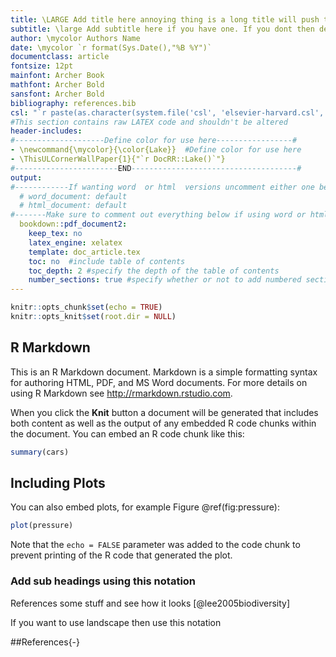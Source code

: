 ```yaml
---
title: \LARGE Add title here annoying thing is a long title will push the author stuff down
subtitle: \large Add subtitle here if you have one. If you dont then delete
author: \mycolor Authors Name
date: \mycolor `r format(Sys.Date(),"%B %Y")`
documentclass: article
fontsize: 12pt
mainfont: Archer Book
mathfont: Archer Bold
sansfont: Archer Bold
bibliography: references.bib
csl: "`r paste(as.character(system.file('csl', 'elsevier-harvard.csl', package = 'DocRR')))`"
#This section contains raw LATEX code and shouldn't be altered
header-includes:
#--------------------Define color for use here-----------------#
- \newcommand{\mycolor}{\color{Lake}}  #Define color for use here
- \ThisULCornerWallPaper{1}{"`r DocRR::Lake()`"}
#-----------------------END-------------------------------------#
output:
#------------If wanting word  or html  versions uncomment either one below-----#
  # word_document: default 
  # html_document: default
#-------Make sure to comment out everything below if using word or html above-----#
  bookdown::pdf_document2:
    keep_tex: no
    latex_engine: xelatex
    template: doc_article.tex
    toc: no  #include table of contents
    toc_depth: 2 #specify the depth of the table of contents
    number_sections: true #specify whether or not to add numbered sections
---
```


```r
knitr::opts_chunk$set(echo = TRUE)
knitr::opts_knit$set(root.dir = NULL)
```

## R Markdown{-}

This is an R Markdown document. Markdown is a simple formatting syntax for authoring HTML, PDF, and MS Word documents. For more details on using R Markdown see <http://rmarkdown.rstudio.com>.

When you click the **Knit** button a document will be generated that includes both content as well as the output of any embedded R code chunks within the document. You can embed an R code chunk like this:

```r
summary(cars)
```

## Including Plots{-}

You can also embed plots, for example Figure \@ref(fig:pressure):

```r
plot(pressure)
```

Note that the `echo = FALSE` parameter was added to the code chunk to prevent printing of the R code that generated the plot.

### Add sub headings using this notation{-}

References some stuff and see how it looks [@lee2005biodiversity]

\newpage
\blandscape
If you want to use landscape then use this notation
\elandscape
\newpage

##References{-}



